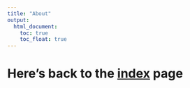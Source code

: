 ```yaml
---
title: "About"
output: 
  html_document:
    toc: true
    toc_float: true
---
```


# Here's back to the [index](index.html) page
